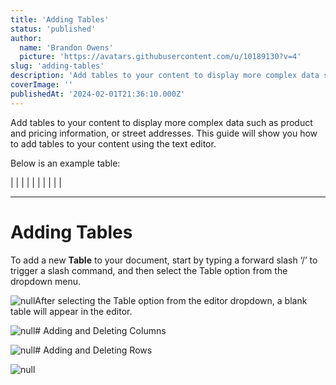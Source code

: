 ```yaml
---
title: 'Adding Tables'
status: 'published'
author:
  name: 'Brandon Owens'
  picture: 'https://avatars.githubusercontent.com/u/10189130?v=4'
slug: 'adding-tables'
description: 'Add tables to your content to display more complex data such as product and pricing information, or street addresses. This guide will show you how to add tables to your content using the text editor.'
coverImage: ''
publishedAt: '2024-02-01T21:36:10.000Z'
---
```


Add tables to your content to display more complex data such as product and pricing information, or street addresses. This guide will show you how to add tables to your content using the text editor.

Below is an example table:

|  |
|  |
|  |
|  |
|  |

<div data-type="horizontalRule"><hr></div>

# Adding Tables

To add a new **Table** to your document, start by typing a forward slash ‘/’ to trigger a slash command, and then select the Table option from the dropdown menu.

![null](/api/images/screenshot-2024-02-01-140458-AwNz.png)After selecting the Table option from the editor dropdown, a blank table will appear in the editor.

![null](/api/images/screenshot-2024-02-01-140751-Q4ND.png)# Adding and Deleting Columns



![null](/api/images/screenshot-2024-02-01-141126-EwNz.png)# Adding and Deleting Rows



![null](/api/images/screenshot-2024-02-01-141045-A5Nj.png)

